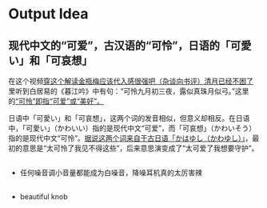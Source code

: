 # Output Idea

## 现代中文的“可爱”，古汉语的“可怜”，日语的「可愛い」和「可哀想」

在这个视频[穿这个解读金瓶梅应该代入感很强吧（杂谈向书评）清月已经不困了
](https://youtu.be/DieKHDp8vEc?t=2686)里听到白居易的《暮江吟》中有句：“可怜九月初三夜，露似真珠月似弓。”这里的[“可怜”即指“可爱”或“美好”。](https://shici.com.cn/word/detail_28032)

日语中「可愛い」和「可哀想」，这两个词的发音相似，但意义却相反。在日语中，「可愛い」（かわいい）指的是现代中文“可爱”，而「可哀想」（かわいそう）指的是现代中文“可怜”。[据说这两个词来自于古日语「かはゆし（かわゆし）」](https://gogen-yurai.jp/kawaii/)，最初的意思是“太可怜了我见不得这些”，后来意思演变成了“太可爱了我想要守护”。

##

- 任何噪音调小音量都能成为白噪音，降噪耳机真的太厉害辣

##

- beautiful knob
